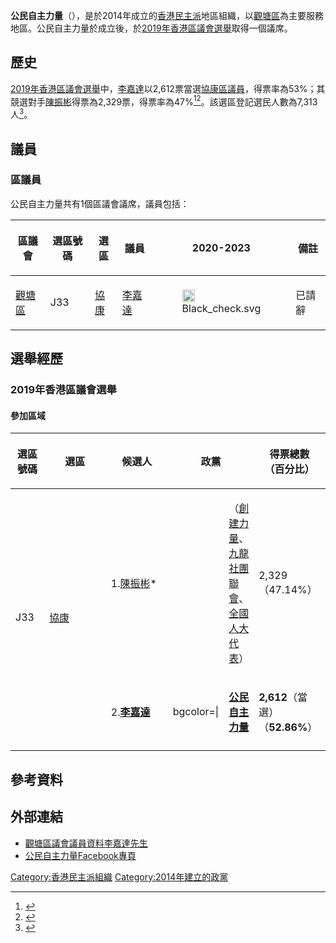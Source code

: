 {{香港政黨表
|中文名稱= 公民自主力量
|英文名稱= Civic Autonomy Power
|黨徽文件名= 
|色彩編碼={{Party meta/color/公民自主力量}}
|主席=
|頭銜1= 
|姓名1= 
|創立=2014年
|總部=
|黨員人數= 
|象徵顏色={{color box|{{Party meta/color/公民自主力量}}}} 
|政黨口號=為觀塘·注入新動力
|立法會議席={{Infobox political party/seats|0|70|hex={{Party meta/color/公民自主力量}}}}
|區議會議席={{Infobox political party/seats|0|479|hex={{Party meta/color/公民自主力量}}}}
|政治派系=[[民主派_(香港)|民主派]]
|意識形態= [[中間偏左|中間偏左]]
|政治立场=[[社會自由主義|社會自由主義]]<br />[[進步主義|進步主義]]<br>[[參與式民主|參與式民主]]
|網站={{facebook|KindaTatLo/}} 
}}
'''公民自主力量'''（{{lang-en|'''Civic Autonomy Power'''}}），是於2014年成立的[[香港|香港]][[民主派_(香港)|民主派]]地區組織，以[[觀塘區|觀塘區]]為主要服務地區。公民自主力量於成立後，於[[2019年香港區議會選舉|2019年香港區議會選舉]]取得一個議席。

==歷史==
[[2019年香港區議會選舉|2019年香港區議會選舉]]中，[[李嘉達|李嘉達]]以2,612票當選[[協康|協康區議員]]，得票率為53%；其競選對手[[陳振彬|陳振彬]]得票為2,329票，得票率為47%<ref>{{cite web |url=https://www.elections.gov.hk/dc2019/chi/results_kwun_tong.html |title=區議會選舉2019 選舉結果 |publisher=[[選舉事務處|選舉事務處]] |date= |accessdate=2020-08-07 |archive-date=2019-11-28 |archive-url=https://web.archive.org/web/20191128101349/https://www.elections.gov.hk/dc2019/chi/results_kwun_tong.html |dead-url=yes }}</ref><ref>{{cite web |url=https://dce2019.thestandnews.com/ |title=區議會選舉2019 |publisher=[[立場新聞|立場新聞]] |date= |accessdate=2020-08-07 |archive-date=2020-03-03 |archive-url=https://web.archive.org/web/20200303042541/https://dce2019.thestandnews.com/ |dead-url=yes }}</ref>。該選區登記選民人數為7,313人<ref>{{cite web |url=https://www.elections.gov.hk/dc2019/pdf/2019_DCE-Electoral_Size_by_Polling_Station.pdf |title=2019年區議會選舉 編配往各個一般投票站的選民人數 |publisher=[[選舉事務處|選舉事務處]] |date= |accessdate=2020-08-07 |archive-date=2020-08-20 |archive-url=https://web.archive.org/web/20200820202823/https://www.elections.gov.hk/dc2019/pdf/2019_DCE-Electoral_Size_by_Polling_Station.pdf |dead-url=yes }}</ref>。

==議員==
===區議員===
公民自主力量共有1個區議會議席，議員包括：
{| class="wikitable" style="text-align:center"
! 區議會 !! 選區號碼 !! 選區 !! 議員 !! 2020-2023 !! 備註
|-
|rowspan="3"|[[觀塘區議會|觀塘區]]||J33||[[協康|協康]]||[[李嘉達|李嘉達]]
|[[File:Black_check.svg|20px]]||已請辭
|}

== 選舉經歷 ==
=== 2019年香港區議會選舉 ===
{{Main|2019年香港區議會選舉}}
==== 參加區域 ====
{{HideH|參加區域}}
{| class="wikitable" style="text-align:center; font-size:small"
! width="40" | 選區號碼 !! width="100" | 選區 !! width="100" | 候選人 !! colspan="2" width="100" | 政黨 !! width="100" | 得票總數<br>（百分比）!! width="100" | 有效票總數<br>（百分比）
|-
|rowspan=2|J33||rowspan=2|[[協康|協康]]||1.[[陳振彬|陳振彬]]*||bgcolor={{Party_meta/color/創建力量}}| ||（[[創建力量|創建力量]]、[[九龍社團聯會|九龍社團聯會]]、[[港區全國人大代表|全國人大代表]]）||2,329<br>（47.14%）||rowspan=2|4,941<br>（67.56%）
|-
|2.'''[[李嘉達|李嘉達]]'''||bgcolor={{Party meta/color/公民自主力量}}| ||'''[[公民自主力量|公民自主力量]]'''||'''2,612'''（當選）<br>（'''52.86%'''）
|-
|} 
{{HideF}}

==參考資料==
{{reflist}}

==外部連結==
*[https://www.districtcouncils.gov.hk/kt/tc_chi/members/info/dc_member_list_detail.php?member_id=2738 觀塘區議會議員資料李嘉達先生]{{Wayback|url=https://www.districtcouncils.gov.hk/kt/tc_chi/members/info/dc_member_list_detail.php?member_id=2738 |date=20200928060739 }}
*[https://www.facebook.com/KindaTatLo/ 公民自主力量Facebook專頁]

{{香港政黨}}
[[Category:香港民主派組織|Category:香港民主派組織]]
[[Category:2014年建立的政黨|Category:2014年建立的政黨]]